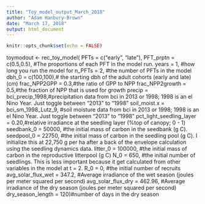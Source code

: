 ```yaml
---
title: "Toy_model_output_March_2018"
author: "Adam Hanbury-Brown"
date: "March 17, 2018"
output: html_document
---
```


```r
knitr::opts_chunk$set(echo = FALSE)
```



toymodout <- rec_toy_model(
                PFTs = c("early", "late"),
                PFT_prptn = c(0.5,0.5), #The proportions of each PFT in the model run.
                years = 1, #how long you run the model for
                n_PFTs = 2, #the number of PFTs in the model
                dbh_0 = c(100,100),# the starting dbh of the adult cohorts (early and late) (cm)
                frac_NPP2GPP = 0.3,#the ratio of GPP to NPP
                frac_NPP2growth = 0.5,#the fraction of NPP that is used for growth
                precip = bci_precip_1998,#precipitation data from bci in 2013 or 1998; 1998 is an el Nino Year. Just toggle between "2013" to "1998"
                soil_moist.x = bci_sm_1998_Lutz_9, #soil moisture data from bci in 2013 or 1998; 1998 is an el Nino Year. Just toggle between "2013" to "1998"
                pct_light_seedling_layer = 0.20,#relative irradiance at the seedling layer (%top of canopy; 0 - 1) 
                seedbank_0 = 50000, #the initial mass of carbon in the seedbank (g C). 
                seedpool_0 = 22750, #the initial mass of carbon in the seedling pool (g C). I initialize this at 22,750 g per ha after a back of the envelope calculation using the seedling dynamics data.
                litter_0 = 100000, #the initial mass of carbon in the reproductive litterpool (g C)
                N_0 = 650, #the initial number of seedlings. This is less important because it get calculated from other variables in the model at t = 2. 
                R_0 = 0, #the initial number of recruits
                avg_solar_flux_wet = 347.2, #Average irradiance of the wet season (joules per meter squared per second)
                avg_solar_flux_dry = 462.96, #Average irradiance of the dry season (joules per meter squared per second)
                dry_season_length = 120)#number of days in the dry season